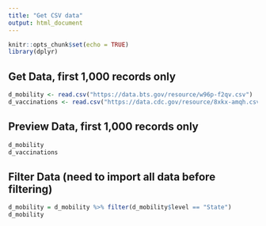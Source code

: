 ```yaml
---
title: "Get CSV data"
output: html_document
---
```


```r
knitr::opts_chunk$set(echo = TRUE)
library(dplyr)

```


## Get Data, first 1,000 records only


```r

d_mobility <- read.csv("https://data.bts.gov/resource/w96p-f2qv.csv")
d_vaccinations <- read.csv("https://data.cdc.gov/resource/8xkx-amqh.csv")


```

## Preview Data, first 1,000 records only

```r
d_mobility
d_vaccinations

```
## Filter Data (need to import all data before filtering)
```r
d_mobility = d_mobility %>% filter(d_mobility$level == "State")
d_mobility
```
